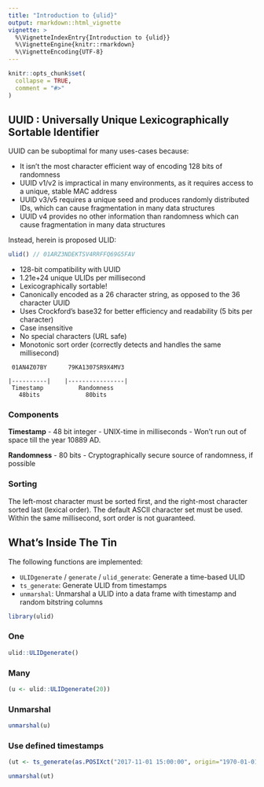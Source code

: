 ```yaml
---
title: "Introduction to {ulid}"
output: rmarkdown::html_vignette
vignette: >
  %\VignetteIndexEntry{Introduction to {ulid}}
  %\VignetteEngine{knitr::rmarkdown}
  %\VignetteEncoding{UTF-8}
---
```


```r
knitr::opts_chunk$set(
  collapse = TRUE,
  comment = "#>"
)
```

## UUID : Universally Unique Lexicographically Sortable Identifier

UUID can be suboptimal for many uses-cases because:

- It isn't the most character efficient way of encoding 128 bits of randomness
- UUID v1/v2 is impractical in many environments, as it requires access to a unique, stable MAC address
- UUID v3/v5 requires a unique seed and produces randomly distributed IDs, which can cause fragmentation in many data structures
- UUID v4 provides no other information than randomness which can cause fragmentation in many data structures

Instead, herein is proposed ULID:

```javascript
ulid() // 01ARZ3NDEKTSV4RRFFQ69G5FAV
```

- 128-bit compatibility with UUID
- 1.21e+24 unique ULIDs per millisecond
- Lexicographically sortable!
- Canonically encoded as a 26 character string, as opposed to the 36 character UUID
- Uses Crockford's base32 for better efficiency and readability (5 bits per character)
- Case insensitive
- No special characters (URL safe)
- Monotonic sort order (correctly detects and handles the same millisecond)

```
 01AN4Z07BY      79KA1307SR9X4MV3

|----------|    |----------------|
 Timestamp          Randomness
   48bits             80bits
```

### Components

**Timestamp**
- 48 bit integer
- UNIX-time in milliseconds
- Won't run out of space till the year 10889 AD.

**Randomness**
- 80 bits
- Cryptographically secure source of randomness, if possible

### Sorting

The left-most character must be sorted first, and the right-most character sorted last (lexical order). The default ASCII character set must be used. Within the same millisecond, sort order is not guaranteed.

## What's Inside The Tin

The following functions are implemented:

- `ULIDgenerate` / `generate` / `ulid_generate`:  Generate a time-based ULID
- `ts_generate`:	Generate ULID from timestamps
- `unmarshal`:	Unmarshal a ULID into a data frame with timestamp and random bitstring columns

```r
library(ulid)
```

### One

```r
ulid::ULIDgenerate()
```

### Many

```r
(u <- ulid::ULIDgenerate(20))
```

### Unmarshal

```r
unmarshal(u)
```

### Use defined timestamps

```r
(ut <- ts_generate(as.POSIXct("2017-11-01 15:00:00", origin="1970-01-01")))

unmarshal(ut)
```
